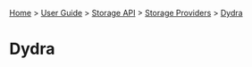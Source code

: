 [[Home]] > [[User Guide]] > [[UserGuide/Storage API|Storage API]] > [[UserGuide/Storage/Providers|Storage Providers]] > [[UserGuide/Storage/Dydra|Dydra]]

= Dydra =